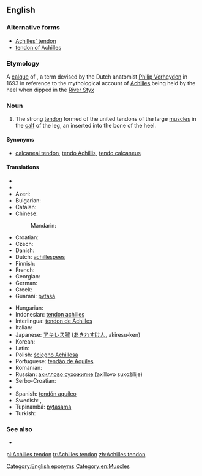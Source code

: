 ==English==

===Alternative forms===
* [[Achilles' tendon]]
* [[tendon of Achilles]]

===Etymology===
A [[calque]] of {{etyl|NL.}} {{term|Achillis tendo|lang=la}}, a term devised by the Dutch anatomist [[w:Philip Verheyden|Philip Verheyden]] in 1693 in reference to the mythological account of [[Achilles]] being held by the heel when dipped in the [[w:Styx|River Styx]]

===Noun===
{{en-noun|sg=[[Achilles]] [[tendon]]}}

# {{anatomy}} The strong [[tendon]] formed of the united tendons of the large [[muscle]]s in the [[calf]] of the leg, an inserted into the bone of the heel.

====Synonyms====
* {{sense|anatomy}} [[calcaneal tendon]], [[tendo Achillis]], [[tendo calcaneus]]

====Translations====
{{trans-top|strong tendon in the calf of the leg}}
* {{trreq|sq}}
* {{trreq|hy}}
* Azeri: {{t-|az|Axilles vətəri}}
* Bulgarian: {{t-|bg|ахилесово сухожилие|n|tr=axilesovo suxožilie}}
* Catalan: {{t-|ca|tendó d'Aquil·les}}
* Chinese:
*: Mandarin: {{t|zh|跟腱|tr=gēnjiàn|sc=Hani}}
* Croatian: {{t-|hr|Ahilova tetiva|f}}
* Czech: {{t-|cs|Achillova šlacha|f}}
* Danish: {{t-|da|akillessene|c}}
* Dutch: [[achillespees]] {{f}}
* Finnish: {{t-|fi|akillesjänne}}
* French: {{t+|fr|tendon d’Achille|m}}
* Georgian: {{t-|ka|აქილევსის მყესი|tr=ak'ilevsis mqesi|sc=Geor|xs=Georgian}}
* German: {{t+|de|Achillessehne|f}}
* Greek: {{t-|el|Αχίλλειος τένοντας|tr=Achílleios ténontas}}
* Guaraní: [[pytasã]]
{{trans-mid}}
* Hungarian: {{t-|hu|Achilles-ín}}
* Indonesian: [[tendon achilles]]
* Interlingua: [[tendon de Achilles]]
* Italian: {{t+|it|tendine di Achille|m}}
* Japanese: [[アキレス腱]] ([[あきれすけん]], akiresu-ken)
* Korean: {{t+|ko|아킬레스건|tr=akilleseugeon}}
* Latin: {{t-|la|tendo calcaneus|m}}
* Polish: [[ścięgno Achillesa]] {{n}}
* Portuguese: [[tendão de Aquiles]] {{m}}
* Romanian: {{t-|ro|tendonul lui Ahile|n}}
* Russian: [[ахиллово сухожилие]] (axíllovo suxožílije) {{n}}
* Serbo-Croatian: {{t|sh|Ахилова тетива|f|tr=Ahilova tetiva|sc=Cyrl}}
* {{trreq|sk}}
* Spanish: [[tendón aquíleo]] {{m}}
* Swedish: {{t+|sv|hälsena|c}}, {{t+|sv|akillessena}}
* Tupinambá: [[pytasama]]
* Turkish: {{t-|tr|Aşil tendonu}}
{{trans-bottom}}

===See also===
* {{pedia}}

[[Category:English eponyms]]
[[Category:en:Muscles]]

[[pl:Achilles tendon]]
[[tr:Achilles tendon]]
[[zh:Achilles tendon]]